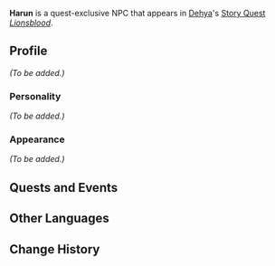 {{Meta
|missing_NPC_profile  = yes
}}
{{Character Infobox
|type             = Quest NPC
|image            = NPC Harun.png
|region           = Sumeru
|location         = 
|affiliation      = The Eremites
|title            = Blazing Beasts Member

|voiceEN          = 
|voiceCN          = 
|voiceJP          = 
|dialoguereward   = 
}}
'''Harun''' is a quest-exclusive NPC that appears in [[Dehya]]'s [[Story Quest]] ''[[Lionsblood]]''.

==Profile==
<!--Detailed story/lore information goes here.-->
''(To be added.)''

===Personality===
''(To be added.)''

===Appearance===
<!--Keep appearance section short and concise. Limit to 2 paragraphs with 3-4 sentences each.-->
''(To be added.)''

==Quests and Events==
{{Quests and Events}}
<!--
==Idle Quotes==
{{Dialogue start}}
: {{DIcon|Idle}} {{Tx}}
:: {{A|VO {{subst:PAGENAME}} 01.ogg}} "{{Tx}}"
{{Dialogue end}}

==Dialogue==
{{Dialogue start}}
:'''{{subst:PAGENAME}}:''' 
:{{DIcon}}
{{Dialogue end}}
<!--
==Event Dialogue==
===Event Name===
{{Dialogue start}}
:'''{{subst:PAGENAME}}:'''
{{Dialogue end}}

==Trivia==
* 
-->
==Other Languages==
{{Other Languages
|default_hidden = 1
|en      = Harun
|zhs     = 哈伦
|zhs_rm  = Hālùn
|zht     = 哈倫
|zht_rm  = Hālùn
|ja      = ハルン
|ja_rm   = Harun
|ko      = 하룬
|es      = Harún
|fr      = Harun
|ru      = Харун
|th      = Harun
|vi      = Harun
|de      = Harun
|id      = Harun
|pt      = Harun
|tr      = Harun
|it      = Harun
}}

==Change History==
{{Change History|3.5}}